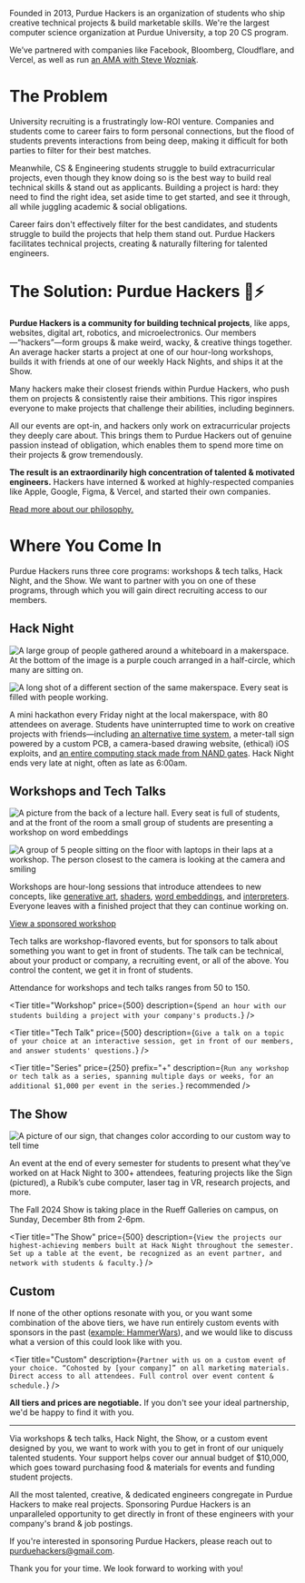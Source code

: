 
Founded in 2013, Purdue Hackers is an organization of students who ship creative technical projects & build marketable skills. We're the largest computer science organization at Purdue University, a top 20 CS program.

We’ve partnered with companies like Facebook, Bloomberg, Cloudflare, and Vercel, as well as run [an AMA with Steve Wozniak](https://events.purduehackers.com/ama-with-steve-wozniak).

# The Problem

University recruiting is a frustratingly low-ROI venture. Companies and students come to career fairs to form personal connections, but the flood of students prevents interactions from being deep, making it difficult for both parties to filter for their best matches.

Meanwhile, CS & Engineering students struggle to build extracurricular projects, even though they know doing so is the best way to build real technical skills & stand out as applicants. Building a project is hard: they need to find the right idea, set aside time to get started, and see it through, all while juggling academic & social obligations.

Career fairs don't effectively filter for the best candidates, and students struggle to build the projects that help them stand out. Purdue Hackers facilitates technical projects, creating & naturally filtering for talented engineers.

# The Solution: Purdue Hackers 💛⚡

**Purdue Hackers is a community for building technical projects**, like apps, websites, digital art, robotics, and microelectronics. Our members—“hackers”—form groups & make weird, wacky, & creative things together. An average hacker starts a project at one of our hour-long workshops, builds it with friends at one of our weekly Hack Nights, and ships it at the Show.

Many hackers make their closest friends within Purdue Hackers, who push them on projects & consistently raise their ambitions. This rigor inspires everyone to make projects that challenge their abilities, including beginners.

All our events are opt-in, and hackers only work on extracurricular projects they deeply care about. This brings them to Purdue Hackers out of genuine passion instead of obligation, which enables them to spend more time on their projects & grow tremendously.

**The result is an extraordinarily high concentration of talented & motivated engineers.** Hackers have interned & worked at highly-respected companies like Apple, Google, Figma, & Vercel, and started their own companies.

[Read more about our philosophy.](https://blog.purduehackers.com/posts/college-clubs-are-awesome)

# Where You Come In

Purdue Hackers runs three core programs: workshops & tech talks, Hack Night, and the Show. We want to partner with you on one of these programs, through which you will gain direct recruiting access to our members.

<div className="page-break" />

## Hack Night

<Grid>

![A large group of people gathered around a whiteboard in a makerspace. At the bottom of the image is a purple couch arranged in a half-circle, which many are sitting on.](/img/sponsor/hack-night-3.jpg)

![A long shot of a different section of the same makerspace. Every seat is filled with people working.](/img/sponsor/hack-night-2.jpg)

</Grid>

A mini hackathon every Friday night at the local makerspace, with 80 attendees on average. Students have uninterrupted time to work on creative projects with friends—including [an alternative time system](https://lightning-time.vercel.app/), a meter-tall sign powered by a custom PCB, a camera-based drawing website, (ethical) iOS exploits, and [an entire computing stack made from NAND gates](https://news.ycombinator.com/item?id=40159278). Hack Night ends very late at night, often as late as 6:00am.

<Grid className="my-2" largeGap overflow singleRow>

<Tier
  title="Hack Night"
  price={500}
  description="Send your recruiters & engineers to Hack Night & get in front of our highest-achieving members. Network with students, collect resumés, speak at opening ceremony. The floor is yours all night."
/>

<Tier
  title="Hack Month"
  price={1500}
  description="Gain access to 4 Hack Nights spanning an entire month. We will mention you at every Hack Night that month even if you're not present."
  recommended
/>

</Grid>

<div className="page-break" />

## Workshops and Tech Talks

<Grid>

![A picture from the back of a lecture hall. Every seat is full of students, and at the front of the room a small group of students are presenting a workshop on word embeddings](/img/sponsor/workshop-1.jpg)

![A group of 5 people sitting on the floor with laptops in their laps at a workshop. The person closest to the camera is looking at the camera and smiling](/img/sponsor/workshop-2.jpg)

</Grid>

Workshops are hour-long sessions that introduce attendees to new concepts, like [generative art](https://events.purduehackers.com/generative-art-workshop), [shaders](https://events.purduehackers.com/shaders-workshop), [word embeddings](https://events.purduehackers.com/word-embedding-workshop), and [interpreters](https://events.purduehackers.com/programming-languages-workshop). Everyone leaves with a finished project that they can continue working on.

[View a sponsored workshop](https://events.purduehackers.com/rick-roll-web-api-workshop)

Tech talks are workshop-flavored events, but for sponsors to talk about something you want to get in front of students. The talk can be technical, about your product or company, a recruiting event, or all of the above. You control the content, we get it in front of students.

Attendance for workshops and tech talks ranges from 50 to 150.

<Grid className="my-2" largeGap overflow singleRow>

<Tier
  title="Workshop"
  price={500}
  description={`Spend an hour with our students building a project with your company's products.`}
/>

<Tier
  title="Tech Talk"
  price={500}
  description={`Give a talk on a topic of your choice at an interactive session, get in front of our members, and answer students' questions.`}
/>

<Tier
  title="Series"
  price={250}
  prefix="+"
  description={`Run any workshop or tech talk as a series, spanning multiple days or weeks, for an additional $1,000 per event in the series.`}
  recommended
/>

</Grid>

<div className="page-break" />

## The Show

<Grid largeGap singleRow>

![A picture of our sign, that changes color according to our custom way to tell time](/img/sponsor/sign.png)

An event at the end of every semester for students to present what they’ve worked on at Hack Night to 300+ attendees, featuring projects like the Sign (pictured), a Rubik’s cube computer, laser tag in VR, research projects, and more.

</Grid>

The Fall 2024 Show is taking place in the Rueff Galleries on campus, on Sunday, December 8th from 2-6pm.

<div className="max-w-xl mx-auto">

<Tier
  title="The Show"
  price={500}
  description={`View the projects our highest-achieving members built at Hack Night throughout the semester. Set up a table at the event, be recognized as an event partner, and network with students & faculty.`}
/>

</div>

<div className="page-break" />

## Custom

If none of the other options resonate with you, or you want some combination of the above tiers, we have run entirely custom events with sponsors in the past ([example: HammerWars](https://events.purduehackers.com/-hammerwars-)), and we would like to discuss what a version of this could look like with you.

<div className="max-w-xl mx-auto">

<Tier
  title="Custom"
  description={`Partner with us on a custom event of your choice. “Cohosted by [your company]” on all marketing materials. Direct access to all attendees. Full control over event content & schedule.`}
/>

</div>

**All tiers and prices are negotiable.** If you don't see your ideal partnership, we'd be happy to find it with you.

---

Via workshops & tech talks, Hack Night, the Show, or a custom event designed by you, we want to work with you to get in front of our uniquely talented students. Your support helps cover our annual budget of $10,000, which goes toward purchasing food & materials for events and funding student projects.

All the most talented, creative, & dedicated engineers congregate in Purdue Hackers to make real projects. Sponsoring Purdue Hackers is an unparalleled opportunity to get directly in front of these engineers with your company's brand & job postings.

<div className="print:hidden">

If you're interested in sponsoring Purdue Hackers, please reach out to [purduehackers@gmail.com](mailto:purduehackers@gmail.com).

</div>

Thank you for your time. We look forward to working with you!
